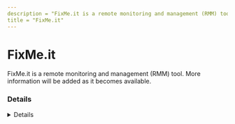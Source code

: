 ```yaml
---
description = "FixMe.it is a remote monitoring and management (RMM) tool. More information will be added as it becomes available."
title = "FixMe.it"
---
```




# FixMe.it

FixMe.it is a remote monitoring and management (RMM) tool. More information will be added as it becomes available.

### Details
<Details author={""}
         category={""}
         created={""}
         website={""}
         lastModified={"2024-02-07"}
         privileges={""}
         free={ false }
         verification={ false }
/>

#### Installation Paths
<Card code={ ["FixMeit Client.exe", "TiExpertStandalone.exe", "FixMeitClient*.exe", "TiExpertCore.exe", "FixMeit Unattended Access Setup.exe", "FixMeit Expert Setup.exe", "TiExpertCore.exe", "fixmeitclient.exe", "TiClientCore.exe", "TiClientHelper*.exe", "9380CC75B872221A7425D7503565B67580407F60"] }/>

#### Supported OS
<Badges color="warning" badges={ ["Windows"] }/>




### Forensic Artifacts




#### Network Artifacts
<EuiSpacer size="xl"/>
<NetworkArtifactsTable data={ [{"Description": "Known remote domains", "Domains": ["*.fixme.it", "*.techinline.net", "fixme.it", "*set.me", "*setme.net"], "Ports": []}] }/>




### Detections
- Detects potential network activity of FixMe RMM tool
  - [Sigma Rule](https://github.com/magicsword-io/LOLRMM/blob/main/detections/sigma/fixme_network_sigma.yml)
- Detects potential processes activity of FixMe RMM tool
  - [Sigma Rule](https://github.com/magicsword-io/LOLRMM/blob/main/detections/sigma/fixme_processes_sigma.yml)


